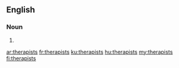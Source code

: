 ==English==

===Noun===
{{head|en|plural}}

# {{plural of|therapist|lang=en}}

[[ar:therapists]]
[[fr:therapists]]
[[ku:therapists]]
[[hu:therapists]]
[[my:therapists]]
[[fi:therapists]]